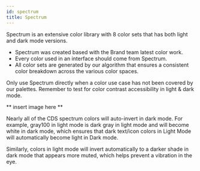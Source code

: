 ```yaml
---
id: spectrum
title: Spectrum
---
```


Spectrum is an extensive color library with 8 color sets that has both light and dark mode versions.

- Spectrum was created based with the Brand team latest color work.
- Every color used in an interface should come from Spectrum.
- All color sets are generated by our algorithm that ensures a consistent color breakdown across the various color spaces.

Only use Spectrum directly when a color use case has not been covered by our palettes. Remember to test for color contrast accessibility in light & dark mode.

** insert image here **

Nearly all of the CDS spectrum colors will auto-invert in dark mode. For example, gray100 in light mode is dark gray in light mode and will become white in dark mode, which ensures that dark text/icon colors in Light Mode will automatically become light in Dark mode.

Similarly, colors in light mode will invert automatically to a darker shade in dark mode that appears more muted, which helps prevent a vibration in the eye.
